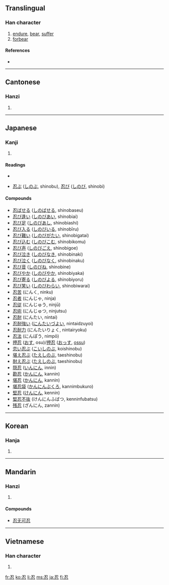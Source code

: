 ==Translingual==

===Han character===
{{Han char|rn=61|rad=心|as=03|sn=7|four=1733<sub>2</sub>|canj=尸戈心 (SIP)}}

# [[endure]], [[bear]], [[suffer]]
# [[forbear]]

====References====
* {{Han ref|kx=0376.040|dkj=10312|dj=0702.120|hdz=42271.030|uh=5FCD|ud=24525|bh=A7D4|bd=42964}}

----

==Cantonese==

===Hanzi===
{{yue-hanzi|jyut=|y=yan2, yan5}}

# {{defn|Cantonese|sort=心03}}

----

==Japanese==

===Kanji===
{{ja-kanji|grade=c|rs=心03}}

# {{defn|Japanese}}

====Readings====
* {{ja-readings|on=[[にん]] (nin)|kun=[[しのぶ]] (shinobu), [[しのび]] (shinobi)}}

* [[忍ぶ]] ([[しのぶ]], shinobu), [[忍び]] ([[しのび]], shinobi)

====Compounds====
* [[忍ばせる]] ([[しのばせる]], shinobaseu)
* [[忍び逢い]] ([[しのびあい]], shinobiai)
* [[忍び足]] ([[しのびあし]], shinobiashi)
* [[忍び入る]] ([[しのびいる]], shinobīru)
* [[忍び難い]] ([[しのびがたい]], shinobigatai)
* [[忍び込む]] ([[しのびこむ]], shinobikomu)
* [[忍び声]] ([[しのびごえ]], shinobigoe)
* [[忍び泣き]] ([[しのびなき]], shinobinaki)
* [[忍び泣く]] ([[しのびなく]], shinobinaku)
* [[忍び音]] ([[しのびね]], shinobine)
* [[忍びやか]] ([[しのびやか]], shinobiyaka)
* [[忍び寄る]] ([[しのびよる]], shinobiyoru)
* [[忍び笑い]] ([[しのびわらい]], shinobiwarai)
* [[忍苦]] (にんく, ninku)
* [[忍者]] (にんじゃ, ninja)
* [[忍従]] (にんじゅう, ninjū)
* [[忍術]] (にんじゅつ, ninjutsu)
* [[忍耐]] (にんたい, nintai)
* [[忍耐強い]] ([[にんたいづよい]], nintaidzuyoi)
* [[忍耐力]] (にんたいりょく, nintairyoku)
* [[忍法]] (にんぽう, nimpō)
* [[押忍]] ([[おす]], osu)/[[押忍]] ([[おっす]], [[ossu]])
* [[恋い忍ぶ]] ([[こいしのぶ]], koishinobu)
* [[堪え忍ぶ]] ([[たえしのぶ]], taeshinobu)
* [[耐え忍ぶ]] ([[たえしのぶ]], taeshinobu)
* [[隠忍]] ([[いんにん]], innin)
* [[勘忍]] ([[かんにん]], kannin)
* [[堪忍]] ([[かんにん]], kannin)
* [[堪忍袋]] ([[かんにんぶくろ]], kannimbukuro)
* [[堅忍]] ([[けんにん]], kennin)
* [[堅忍不抜]] (けんにんふばつ, kenninfubatsu)
* [[残忍]] (ざんにん, zannin)

----

==Korean==

===Hanja===
{{ko-hanja|hangeul=인|eumhun=|rv=in|mr=in|y=in}}

# {{defn|Korean|sort=心03}}

----

==Mandarin==

===Hanzi===
{{cmn-hanzi|pin=[[rěn]] ([[ren3]])|wg=jen<sup>3</sup>}}

# {{defn|Mandarin|sort=心03}}

====Compounds====
* [[忍无可忍]]

----

==Vietnamese==

===Han character===
{{vi-hantu|[[nhẫn]], [[nhịn]], [[những]], [[nhẩn]], [[nhẵn]]|rs=心03}}

# {{defn|Vietnamese|sort=心03}}

[[fr:忍]]
[[ko:忍]]
[[li:忍]]
[[ms:忍]]
[[ja:忍]]
[[fi:忍]]